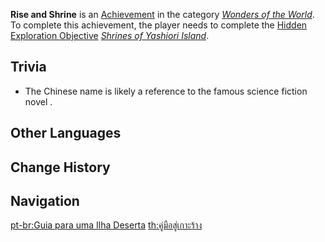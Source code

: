 {{Achievement Infobox
|title        = 
|id           = 81114
|order id     = 1110
|category     = Wonders of the World
|description  = Find all the shrines on Yashiori Island.
|requirements = Complete ''[[Shrines of Yashiori Island]]''.
|primogems    = 5
|tracking     = 
|hidden       = 1
|topic        = 
|type         = Exploration
}}
'''Rise and Shrine''' is an [[Achievement]] in the category ''[[Wonders of the World]]''. To complete this achievement, the player needs to complete the [[Hidden Exploration Objective]] ''[[Shrines of Yashiori Island]]''.

==Trivia==
* The Chinese name {{lang|"The Pilgrim's Guide to the Desert Island"|zh=荒岛朝圣指南}} is likely a reference to the famous science fiction novel {{lang|''{{w|The Hitchhiker's Guide to the Galaxy}}''|zh=银河系漫游指南}}.
<!--
==Video Guides==
{{EVT
|video1   = 
|caption1 = 
}}
-->

==Other Languages==
{{Other Languages
|en      = Rise and Shrine
|zhs     = 荒岛朝圣指南
|zhs_rm  = Huāngdǎo Cháoshèng Zhǐnán
|zht     = 荒島朝聖指南
|zht_rm  = Huāngdǎo Cháoshèng Zhǐnán
|zh_tl   = Desert Island Pilgrimage Guide
|ja      = 荒島巡礼ガイド
|ja_rm   = Koutou Junrei Gaido{{Assumed}}
|ja_tl   = Desert Island Pilgrimage Guide
|ja_note = {{zh|{{wt|荒島}}}} is the Chinese word for an uninhabited island. The Japanese equivalent would be {{ja|無人島|rm=mujintou}}.
|ko      = {{tt|무인도|無人島}} {{tt|순례|巡禮}} 가이드
|ko_rm   = Muindo Sunrye Gaideu
|ko_tl   = Desert Island Pilgrimage Guide
|es      = Guía a una isla desierta
|es_tl   = Guide to a Deserted Island
|fr      = Guide de pèlerinage en île déserte
|fr_tl   = Desert Island Pilgrimage Guide
|ru      = Путеводитель по необитаемому острову
|ru_tl   = Guide of the Unhabited Island
|th      = คู่มือสู่เกาะร้าง
|th_rm   = 
|th_tl   = 
|vi      = Hướng Dẫn Hành Hương Đảo Hoang
|vi_tl   = 
|de      = Reiseführer für eine verlassene Insel
|de_tl   = Travel Guide for a Deserted Island
|id      = Perjalanan ke Pulau Terpencil
|id_tl   = Journey to a Remote Island
|pt      = Guia para uma Ilha Deserta
|pt_tl   = 
|tr      = Tapınak Sevdalısı
|tr_tl   = 
|it      = Guida di un'isola deserta
|it_tl   = 
}}

==Change History==
{{Change History|2.0}}
<!--
==References==
{{Reflist}}
-->
==Navigation==
{{Achievement Navbox|Wonders of the World|Exploration}}

[[pt-br:Guia para uma Ilha Deserta]]
[[th:คู่มือสู่เกาะร้าง]]